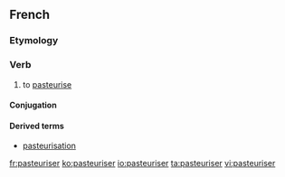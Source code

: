 ==French==

===Etymology===
{{suffix|pasteur|iser|lang=fr}}

===Verb===
{{fr-verb}}

# to [[pasteurise]]

====Conjugation====
{{fr-conj-er|pasteuris|avoir}}

====Derived terms====
* [[pasteurisation]]

[[fr:pasteuriser]]
[[ko:pasteuriser]]
[[io:pasteuriser]]
[[ta:pasteuriser]]
[[vi:pasteuriser]]